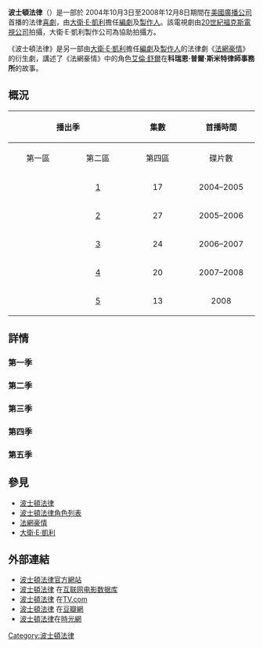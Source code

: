 '''波士頓法律'''（{{lang|en|Boston Legal}}）是一部於 2004年10月3日至2008年12月8日期間在[[美國廣播公司|美國廣播公司]]首播的法律[[喜劇|喜劇]]，由[[大衛·E·凱利|大衛·E·凱利]]擔任[[編劇|編劇]]及[[製作人|製作人]]。該電視劇由[[20世紀福克斯電視公司|20世紀福克斯電視公司]]拍攝，大衛·E·凱利製作公司為協助拍攝方。

《波士頓法律》是另一部由[[大衛·E·凱利|大衛·E·凱利]]擔任[[編劇|編劇]]及[[製作人|製作人]]的法律劇《[[法網豪情|法網豪情]]》的衍生劇，講述了《法網豪情》中的角色[[波士頓法律角色列表#艾倫·舒爾|艾倫·舒爾]]在'''科瑞恩·普爾·斯米特律師事務所'''的故事。

== 概況 ==
{| class="wikitable" width="98%"
|-
! colspan="2" rowspan="2" align="center"|播出季 !! align="center" rowspan="2"|集數 !! align="center" rowspan="2"|首播時間 !! colspan="4" align="center"|DVD發售日期
|-
!width="10%"|第一區 !! width="10%"|第二區 !! width="10%"|第四區 !! width="10%"|碟片數
|-
|bgcolor="#D1AFE9" height="10px"|
|align="center"| [[#第一季|1]]
|align="center"| 17
|align="center"| 2004–2005
|align="center"| 2006年5月23日
|align="center"| 2006年7月24日
|align="center"| 2006年8月9日
|align="center"| 5
|-
|bgcolor="#9EE6A0" height="10px"|
|align="center"| [[#第二季|2]]
|align="center"| 27
|align="center"| 2005–2006
|align="center"| 2006年11月21日
|align="center"| 2007年5月5日
|align="center"| 2007年2月21日
|align="center"| 7
|-
|bgcolor="#A5CCEE" height="10px"|
|align="center"| [[#第三季|3]]
|align="center"| 24
|align="center"| 2006–2007
|align="center"| 2007年9月8日
|align="center"| 2008年1月14日
|align="center"| 2007年10月10日
|align="center"| 7
|-
|bgcolor="#DDA97E" height="10px"|
|align="center"| [[#第四季|4]]
|align="center"| 20
|align="center"| 2007–2008
|align="center"| 2008年9月23日
|align="center"| 2008年10月13日
|align="center"| 2008年12月3日
|align="center"| 5
|-
|bgcolor="#008080" height="10px"|
|align="center"| [[#第五季|5]]
|align="center"| 13
|align="center"| 2008
|align="center"| 2009年5月5日
|align="center"| 2009年5月11日
|align="center"| 2009年8月6日
|align="center"| 4
|}

== 詳情 ==
=== 第一季 ===
=== 第二季 ===
=== 第三季 ===
=== 第四季 ===
=== 第五季 ===

== 參見 ==
* [[波士頓法律|波士頓法律]]
* [[波士頓法律角色列表|波士頓法律角色列表]]
* [[法網豪情|法網豪情]]
* [[大衛·E·凱利|大衛·E·凱利]]

== 外部連結 ==
* [https://web.archive.org/web/20081006125319/http://www.abc.go.com/primetime/bostonlegal/index.html 波士頓法律官方網站]{{en}}
* [http://www.imdb.com/title/tt402711/ 波士頓法律] {{Webarchive|url=https://archive.today/20130103112702/http://www.imdb.com/title/tt402711/ |date=2013-01-03 }}在[[互联网电影数据库|互联网电影数据库]]{{en}}
* [http://www.tv.com/show/25525/summary.html 波士頓法律] {{Wayback|url=http://www.tv.com/show/25525/summary.html |date=20081229215835 }}在[[TV.com|TV.com]]{{en}}
* [http://movie.douban.com/subject/1754882/ 波士頓法律] {{Wayback|url=http://movie.douban.com/subject/1754882/ |date=20160307052614 }}在[[豆瓣網|豆瓣網]]{{zh-cn}}
* [https://web.archive.org/web/20110923093710/http://movie.mtime.com/23356/ 波士頓法律]在[[時光網|時光網]]{{zh-cn}}

[[Category:波士頓法律|Category:波士頓法律]]